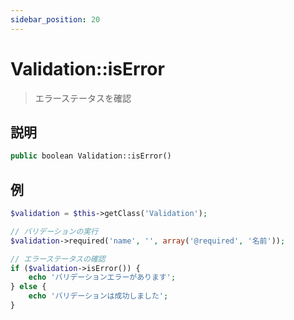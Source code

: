 ```yaml
---
sidebar_position: 20
---
```


# Validation::isError

> エラーステータスを確認

## 説明

```php
public boolean Validation::isError()
```

## 例

```php title="Controller"
$validation = $this->getClass('Validation');

// バリデーションの実行
$validation->required('name', '', array('@required', '名前'));

// エラーステータスの確認
if ($validation->isError()) {
    echo 'バリデーションエラーがあります';
} else {
    echo 'バリデーションは成功しました';
}
```
